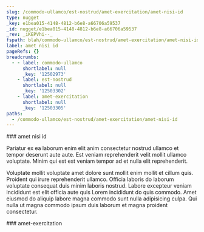 ```yaml
---
slug: /commodo-ullamco/est-nostrud/amet-exercitation/amet-nisi-id
type: nugget
_key: e1bea015-4148-4812-b6e8-a66706a59537
_id: nugget/e1bea015-4148-4812-b6e8-a66706a59537
_rev: _iKEPVhi--_
fspath: blah/commodo-ullamco/est-nostrud/amet-exercitation/amet-nisi-id.md
label: amet nisi id
pageRefs: {}
breadcrumbs:
  - - label: commodo-ullamco
      shortlabel: null
      _key: '12502973'
    - label: est-nostrud
      shortlabel: null
      _key: '12503302'
    - label: amet-exercitation
      shortlabel: null
      _key: '12503305'
paths:
  - /commodo-ullamco/est-nostrud/amet-exercitation/amet-nisi-id
---
```


<NuggetArea>
<Nugget slug="/commodo-ullamco/est-nostrud/amet-exercitation/amet-nisi-id" type="nugget" _key="e1bea015-4148-4812-b6e8-a66706a59537" _id="nugget/e1bea015-4148-4812-b6e8-a66706a59537" _rev="_iKEPVhi--_" fspath="blah/commodo-ullamco/est-nostrud/amet-exercitation/amet-nisi-id.md" label="amet nisi id" paths="/commodo-ullamco/est-nostrud/amet-exercitation/amet-nisi-id">
<NuggetBody>
### amet nisi id

Pariatur ex ea laborum enim elit anim consectetur nostrud ullamco et tempor deserunt aute aute. Est veniam reprehenderit velit mollit ullamco voluptate. Minim qui est est veniam tempor ad et nulla elit reprehenderit.

Voluptate mollit voluptate amet dolore sunt mollit enim mollit et cillum quis. Proident qui irure reprehenderit ullamco. Officia laboris do laborum voluptate consequat duis minim laboris nostrud. Labore excepteur veniam incididunt est elit officia aute quis Lorem incididunt do quis commodo. Amet eiusmod do aliquip labore magna commodo sunt nulla adipisicing culpa. Qui nulla ut magna commodo ipsum duis laborum et magna proident consectetur.

</NuggetBody>
<Breadcrumbs>
<Crumbs>
<Crumb _key="12502973" label="commodo-ullamco" /><Crumb _key="12503302" label="est-nostrud" /><Crumb _key="12503305" label="amet-exercitation" />
</Crumbs>
</Breadcrumbs>
</Nugget>

<NuggetsInbound>
</NuggetsInbound>
<NuggetsOutbound>
</NuggetsOutbound>
</NuggetArea>
<PassagesInbound>
<Passage direction="inbound" type="passage" _key="12503305" _id="passage/12503305" _rev="_iKEPVhi---" label="amet-exercitation" passage="amet-exercitation" fspath="blah/commodo-ullamco/est-nostrud/amet-exercitation" paths="/commodo-ullamco/est-nostrud/amet-exercitation" slug="/commodo-ullamco/est-nostrud/amet-exercitation">
<NuggetBody>
### amet-exercitation

</NuggetBody>
<Breadcrumbs>
<Crumbs>
<Crumb _key="12502973" label="commodo-ullamco" /><Crumb _key="12503302" label="est-nostrud" />
</Crumbs>
</Breadcrumbs>
</Passage>

</PassagesInbound>
<PassagesOutbound>
</PassagesOutbound>